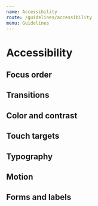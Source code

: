 ```yaml
---
name: Accessibility
route: /guidelines/accessibility
menu: Guidelines
---
```


# Accessibility

## Focus order

## Transitions

## Color and contrast

## Touch targets

## Typography

## Motion

## Forms and labels
